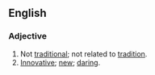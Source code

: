 ==English==
===Adjective===
{{en-adj}}
# Not [[traditional]]; not related to [[tradition]].
# [[innovative|Innovative]]; [[new]]; [[daring]].
